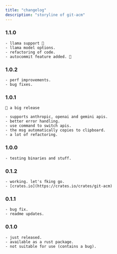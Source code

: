```yaml
---
title: "changelog"
description: "storyline of git-acm"
---
```


### 1.1.0

    - llama support 🎉
    - llama model options.
    - refactoring of code.
    - autocommit feature added. 🎉

### 1.0.2

    - perf improvements.
    - bug fixes.

### 1.0.1

    📍 a big release

    - supports anthropic, openai and gemini apis.
    - better error handling.
    - use command to switch apis.
    - the msg automatically copies to clipboard.
    - a lot of refactoring.

### 1.0.0

    - testing binaries and stuff.

### 0.1.2

    - working. let's fking go.
    - [crates.io](https://crates.io/crates/git-acm)

### 0.1.1

    - bug fix.
    - readme updates.

### 0.1.0

    - just released.
    - available as a rust package.
    - not suitable for use (contains a bug).

